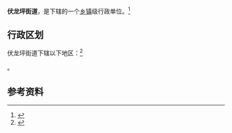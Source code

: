 {{中国乡级行政区|62/01/02/010/000}}

'''伏龙坪街道'''，是{{PRC admin/fullname|62/01/02/010/000|3}}下辖的一个[[乡镇|乡镇]]级行政单位。<ref>{{PRC admin/ref sgc|{{PRC admin/parent|62/01/02/010/000}}}}</ref>

== 行政区划 ==

伏龙坪街道下辖以下地区：<ref>{{PRC admin/ref sgc|62/01/02/010/000}}</ref>

{{PRC admin/children|62/01/02/010/000}}。

== 参考资料 ==

{{reflist}}

{{行政区划小作品}}
{{PRC admin/navcat|62/01/02/010/000}}